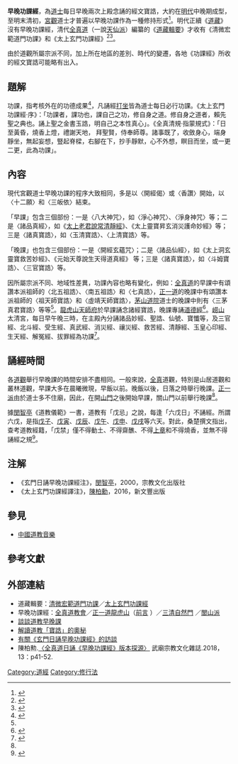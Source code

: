 {{道教}}
'''早晚功課經'''，為[[道士|道士]]每日早晚兩次上殿念誦的經文寶誥，大約在[[明代|明代]]中晚期成型，至明末清初，[[宮觀|宮觀]]道士才普遍以早晚功課作為一種修持形式<ref name="功課">{{cite journal|author1=任宗權|title=略談《玄門日誦早晚功課經》|journal=弘道|date=2009|url=http://www.daoist.org/booksearch/BookSearch/list012/40-6-65.pdf|access-date=2015-12-13|archive-date=2016-03-04|archive-url=https://web.archive.org/web/20160304075117/http://www.daoist.org/booksearch/BookSearch/list012/40-6-65.pdf|dead-url=no}}</ref>。明代正續《[[正統道藏|道藏]]》沒有早晚功課經，清代[[全真道|全真道]]（一說[[天仙派|天仙派]]）編纂的《[[道藏輯要|道藏輯要]]》才收有《清微宏範道門功課》和《太上玄門功課經》<ref name=tao2>{{cite journal|author1=陳耀庭|title=道經的神性|journal=弘道|date=2007|volume=33|pages=36-45|url=http://www.daoist.org/booksearch/BookSearch/.%5Clist012%5C33-5-36.pdf|access-date=2015-12-13|archive-date=2020-08-08|archive-url=https://web.archive.org/web/20200808013922/http://www.daoist.org/booksearch/BookSearch/.%5Clist012%5C33-5-36.pdf|dead-url=no}}</ref><ref>{{cite web|author1=Monica Esposito|title=一部全真道藏的發明：《道藏輯要》及清代全真特徵|url=http://www.muping.gov.cn/qz/onews.asp?id=478|access-date=2015-12-13|archive-date=2017-10-22|archive-url=https://web.archive.org/web/20171022084928/http://www.muping.gov.cn/qz/onews.asp?id=478|dead-url=yes}}</ref>。

由於道觀所屬宗派不同，加上所在地區的差別、時代的變遷，各地《功課經》所收的經文寶誥可能略有出入。

==題解==
功課，指考核外在的功德成果<ref>{{cite journal|author1=陳柏勳|title=《太上玄門功課經‧序文》初解|3=|journal=武廟道教文化季刊|url=http://www.qztao.org/dissert_7.htm|access-date=2015-12-13|archive-date=2019-08-28|archive-url=https://web.archive.org/web/20190828134502/http://www.qztao.org/dissert_7.htm|dead-url=no}}</ref>，凡誦經[[打坐|打坐]]皆為道士每日必行功課。《太上玄門功課經·序》：「功課者，課功也，課自己之功，修自身之道。修自身之道者，賴先聖之典也。誦上聖之金書玉誥，明自己之本性真心」。《全真清規·指蒙規式》：「日至黃昏，燒香上燈，禮謝天地， 拜聖賢，侍奉師尊。諸事既了，收斂身心，端身靜坐，無起妄想，豎起脊樑，右腳在下，抄手靜默，心不外想，瞑目而坐，或一更二更，此為功課」。

==內容==
現代宮觀道士早晚功課的程序大致相同，多是以〈開經偈〉或〈香讚〉開始，以〈十二願〉和〈三皈依〉結束。

「早課」包含三個部份：一是〈八大神咒〉，如〈淨心神咒〉、〈淨身神咒〉等；二是〈諸品真經〉，如《[[常清静经|太上老君說常清靜經]]》、《太上靈寶昇玄消災護命妙經》等；三是〈諸真寶誥〉，如〈玉清寶誥〉、〈上清寶誥〉等。

「晚課」也包含三個部份：一是〈開經玄蘊咒〉；二是〈諸品仙經〉，如《太上洞玄靈寶救苦妙經》、《元始天尊說生天得道真經》 等；三是〈諸真寶誥〉，如〈斗姆寶誥〉、〈三官寶誥〉等。

因所屬宗派不同、地域性差異，功課內容也略有變化，例如：[[全真道|全真道]]的早課中有頌讚本派祖師的〈北五祖誥〉、〈南五祖誥〉和〈七真誥〉，[[正一道|正一道]]的晚課中有頌讚本派祖師的〈祖天師寶誥〉和〈虛靖天師寶誥〉，[[茅山道院|茅山道院]]道士的晚課中則有〈三茅真君寶誥〉等等<ref name="功課"/>。[[龍虎山|龍虎山]][[天師府|天師府]]於早課誦念諸經寶誥，晚課專誦[[道德經|道德經]]<ref>{{cite web|author1=任宗權|title=《玄門日誦早晚功課經》與正一道教|url=http://www.fuye.org/article/73602238591/|access-date=2015-12-13|archive-date=2016-03-04|archive-url=https://web.archive.org/web/20160304092224/http://www.fuye.org/article/73602238591/|dead-url=no}}</ref>。[[崂山|崂山]]太清宮，每日早午晚三時，在主殿內分誦諸品妙經、聖誥、仙號、寶懺等，及三官經、北斗經、受生經、真武經、消災經、禳災經、救苦經、清靜經、玉皇心印經、生天經、解冤經、拔罪經為功課<ref>{{cite web|title=太清宫道事、戒规和制度|url=http://www.sdsqw.cn/bin/mse.exe?seachword=&K=a&A=79&rec=53&run=13|access-date=2016-03-27|archive-url=https://web.archive.org/web/20160408002156/http://www.sdsqw.cn/bin/mse.exe?seachword=&K=a&A=79&rec=53&run=13|archive-date=2016-04-08|dead-url=yes}}</ref>。

==誦經時間==
各[[道觀|道觀]]舉行早晚課的時間安排不盡相同。一般來說，[[全真道|全真]]道觀，特別是山居道觀和叢林道觀，早課大多在晨曦微現，早飯以前。晚飯以後，日落之時舉行晚課。[[正一派|正一派]]由於道士多不住廟，因此，在開[[山門|山門]]之後開始早課，關山門以前舉行晚課<ref name=tao2/>。

據[[閔智亭|閔智亭]]《道教儀範》一書，道教有「戊忌」之說，每逢「六戊日」不誦經。所謂六戊，是指[[戊子|戊子]]、[[戊寅|戊寅]]、[[戊辰|戊辰]]、[[戊午|戊午]]、[[戊申|戊申]]、[[戊戌|戊戌]]等六天。對此，桑楚撰文指出，查考道教經籍，「戊禁」僅不得動土、不得齋醮、不得[[上章|上章]]和不得燒香，並無不得誦經之規<ref>{{cite web|author1=桑楚|title=戊日之辯|url=http://www.ctcwri.idv.tw/CTCW-WYXJ/CTCW-WYXJALL/CTCW-WYXJ042.htm|access-date=2015-12-13|archive-date=2019-08-24|archive-url=https://web.archive.org/web/20190824143603/http://www.ctcwri.idv.tw/CTCW-WYXJ/CTCW-WYXJALL/CTCW-WYXJ042.htm|dead-url=yes}}</ref>。

==注解==
* 《玄門日誦早晚功課經注》，[[閔智亭|閔智亭]]，2000，宗教文化出版社
* 《太上玄門功課經譯注》，[[陳柏勳|陳柏勳]]，2016，新文豐出版

==參見==
* [[中國道教音樂|中國道教音樂]]

==參考文獻==
{{reflist|2}}


==外部連結==
* 道藏輯要：[https://web.archive.org/web/20151222083328/http://www.daozangjiyao.org/dzjy/texts/JY262 清微宏範道門功課]／[https://web.archive.org/web/20151222111103/http://www.daozangjiyao.org/dzjy/texts/JY263 太上玄門功課經]
* 早晚功課經：[https://web.archive.org/web/20160305185456/http://www.quan-zhen.com/e2.php?P=k04&ID=21&class_name=%E9%81%93%E7%B1%8D%E7%B6%93%E5%85%B8 全真道教會]／[https://web.archive.org/web/20151222132622/http://www.lhsdj.org/cms/html/historicaldata/20131102/1542.html 正一道龍虎山]（[http://blog.sina.com.cn/s/blog_690a31e70100pk9y.html 前言] {{Wayback|url=http://blog.sina.com.cn/s/blog_690a31e70100pk9y.html |date=20190828134552 }}）／[http://blog.sina.com.cn/s/blog_4f11c2be0100p1ei.html 三清自然門] {{Wayback|url=http://blog.sina.com.cn/s/blog_4f11c2be0100p1ei.html |date=20190823185505 }}／[https://www.facebook.com/twlushan/posts/526976527359780 閭山派]
* [http://blog.yinfupai.com/2426.html 談談道教早晚課] {{Wayback|url=http://blog.yinfupai.com/2426.html |date=20201125022812 }}
* [http://www.sctayi.com/front/bin/ptdetail.phtml?Part=corner-03-01-04&Category=15265 解讀道教「寶誥」的奧秘] {{Wayback|url=http://www.sctayi.com/front/bin/ptdetail.phtml?Part=corner-03-01-04&Category=15265 |date=20190823075801 }}
* [http://daoist.org/booksearch/BookSearch/.%5Clist012%5C42-12-75.pdf 有關《玄門日誦早晚功課經》的訪談] {{Wayback|url=http://daoist.org/booksearch/BookSearch/.%5Clist012%5C42-12-75.pdf |date=20190819051500 }}
* 陳柏勲.[http://www.qztao.org/全真道日誦《早晚功課經》版本探源_.pdf 〈全真道日誦《早晚功課經》版本探源〉]{{Dead link}} 武廟宗教文化雜誌.2018，13：p41-52.
[[Category:道經|Category:道經]]
[[Category:修行法|Category:修行法]]
